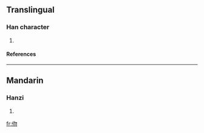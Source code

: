 ==Translingual==
===Han character===
{{Han char|rad=人|as=04|sn=6|four=|canj=人心竹竹 (OPHH)}}
# {{defn|Han|sort=人04}}
====References====
{{Han ref|kx=0095.110|dkj=00428|dj=0201.110|hdz=10125.010|uh=4F06|ud=20230}}
----
==Mandarin==
===Hanzi===
{{cmn-hanzi|pin=[[wèn]] (wen4)|wg=wen<sup>4</sup>}}
# {{defn|Mandarin}}






[[fr:伆]]